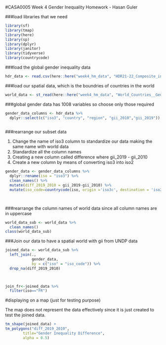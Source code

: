 #CASA0005 Week 4 Gender Inequality Homework - Hasan Guler

###load libraries that we need
```r

library(sf)
library(tmap)
library(here)
library(sp)
library(dplyr)
library(janitor)
library(tidyverse)
library(countrycode)
```
###load the global gender inequality data
```r

hdr_data <- read.csv(here::here("week4_hm_data", "HDR21-22_Composite_indices_complete_time_series.csv"))
```

###load our spatial data, which is the boundries of countries in the world
```r
world_data <- st_read(here::here("week4_hm_data", "World_Countries__Generalized_.shp"))
```

###global gender data has 1008 variables so choose only those required
```r
gender_data_columns <- hdr_data %>%
  dplyr::select(c("iso3", "country", "region", "gii_2010","gii_2019"))
  
```
###rearrange our subset data 

1. Change the name of iso3 column to standardize our data making the same name with world data
2. Standardize all the column names
3. Creating a new column called difference where gii_2019 - gii_2010
4. Create a new column by means of converting iso3 into iso2


```r

gender_data <- gender_data_columns %>%
  dplyr::rename(iso = "iso3") %>%
  clean_names() %>%
  mutate(diff_2019_2010 = gii_2019-gii_2010) %>%
  mutate(iso_code=countrycode(iso, origin ='iso3c', destination = 'iso2c'))

 


```
###rearrange the column names of world data since all column names are in uppercase

```r
world_data_sub <- world_data %>%
  clean_names()
class(world_data_sub)
```
###Join our data to have a spatial world with gii from UNDP data

```r

joined_data <- world_data_sub %>%
  left_join(., 
            gender_data,
            by = c("iso" = "iso_code")) %>%
  drop_na(diff_2019_2010)

  
```

```r
join_fr<-joined_data %>%
  filter(iso=="FR")
```

#displaying on a map (just for testing purpose)

The map does not represent the data effectively since it is just created to test the joined data.
```r

tm_shape(joined_data) + 
tm_polygons("diff_2019_2010", 
        title="Gender Inequality Difference",
        alpha = 0.5)
```








